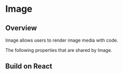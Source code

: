 
# Image


## Overview

Image allows users to render image media with code.

<Canvas of={ImageStories.Properties}></Canvas>

<Meta isTemplate />

The following properties that are shared by Image.

<Controls />


## Build on React

<Source of={ImageStories.FrameworkReact} />